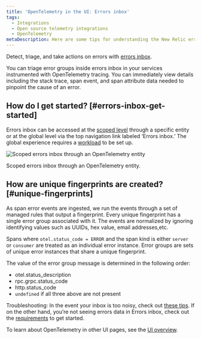 ```yaml
---
title: 'OpenTelemetry in the UI: Errors inbox'
tags:
  - Integrations
  - Open source telemetry integrations
  - OpenTelemetry
metaDescription: Here are some tips for understanding the New Relic errors inbox for OpenTelemetry.
---
```



Detect, triage, and take actions on errors with [errors inbox](/docs/errors-inbox/errors-inbox/).

You can triage error groups inside errors inbox in your services instrumented with OpenTelemetry tracing. You can immediately view details including the stack trace, span event, and span attribute data needed to pinpoint the cause of an error.

## How do I get started? [#errors-inbox-get-started]

Errors inbox can be accessed at the [scoped level](/docs/errors-inbox/errors-inbox/#scoped) through a specific entity or at the global level via the top navigation link labeled ‘Errors inbox.’ The global experience requires a [workload](/docs/new-relic-solutions/new-relic-one/workloads/use-workloads/) to be set up.

<img
  title="Scoped errors inbox through an OpenTelemetry entity"
  alt="Scoped errors inbox through an OpenTelemetry entity"
  src={errorgroupOccurences}
/>

<figcaption>
  Scoped errors inbox through an OpenTelemetry entity.
</figcaption>

## How are unique fingerprints are created? [#unique-fingerprints]

As span error events are ingested, we run the events through a set of managed rules that output a fingerprint. Every unique fingerprint has a single error group associated with it. The events are normalized by ignoring identifying values such as UUIDs, hex value, email addresses,etc.

Spans where `otel.status_code = ERROR` and the span kind is either `server` or `consumer` are treated as an individual error instance. Error groups are sets of unique error instances that share a unique fingerprint.

The value of the error group message is determined in the following order:
* otel.status_description
* rpc.grpc.status_code
* http.status_code
* `undefined` if all three above are not present

Troubleshooting: In the event your inbox is too noisy, check out [these tips](/docs/errors-inbox/errors-inbox/#similar-events). If on the other hand, you’re not seeing errors data in Errors inbox, check out the [requirements](/docs/errors-inbox/errors-inbox#requirements) to get started.

To learn about OpenTelemetry in other UI pages, see the [UI overview](/docs/more-integrations/open-source-telemetry-integrations/opentelemetry/view-your-data/opentelemetry-view-your-data).